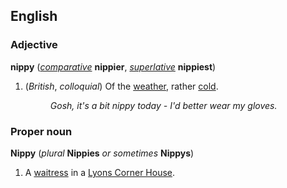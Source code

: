 ==English==
===Adjective===
'''nippy''' (''[[comparative]]'' '''nippier''', ''[[superlative]]'' '''nippiest''')

#(''British'', ''colloquial'') Of the [[weather]], rather [[cold]].
#:''Gosh, it's a bit nippy today - I'd better wear my gloves.''

===Proper noun===
'''Nippy''' (''plural'' '''Nippies''' ''or sometimes'' '''Nippys''')

#A [[waitress]] in a [[w:J._Lyons_and_Co.|Lyons Corner House]].
